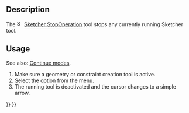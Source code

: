 <languages/>
<translate>

<!--T:7-->
{{Docnav
|[[Sketcher_RenderingOrder|Configure rendering order]]
|[[Sketcher_CreatePoint|Point]]
|[[Sketcher_Workbench|Sketcher]]
|IconL=Sketcher_RenderingOrder.svg‎
|IconR=Sketcher_CreatePoint.svg
|IconC=Workbench_Sketcher.svg
}}

<!--T:1-->
{{GuiCommand
|Name=Sketcher StopOperation
|MenuLocation=Sketch → Stop operation
|Workbenches=[[Sketcher_Workbench|Sketcher]]
}}

==Description== <!--T:2-->

<!--T:3-->
The [[Image:Sketcher_StopOperation.svg|16px]] [[Sketcher_StopOperation|Sketcher StopOperation]] tool stops any currently running Sketcher tool.

==Usage== <!--T:5-->

<!--T:9-->
See also: [[Sketcher_Workbench#Continue_modes|Continue modes]].

<!--T:6-->
# Make sure a geometry or constraint creation tool is active.
# Select the {{MenuCommand|Sketch → [[Image:Sketcher_StopOperation.svg|16px]] Stop operation}} option from the menu.
# The running tool is deactivated and the cursor changes to a simple arrow.


<!--T:8-->
{{Docnav
|[[Sketcher_RenderingOrder|Configure rendering order]]
|[[Sketcher_CreatePoint|Point]]
|[[Sketcher_Workbench|Sketcher]]
|IconL=Sketcher_RenderingOrder.svg‎
|IconR=Sketcher_CreatePoint.svg
|IconC=Workbench_Sketcher.svg
}}

</translate>
{{Sketcher_Tools_navi{{#translation:}}}}
{{Userdocnavi{{#translation:}}}}